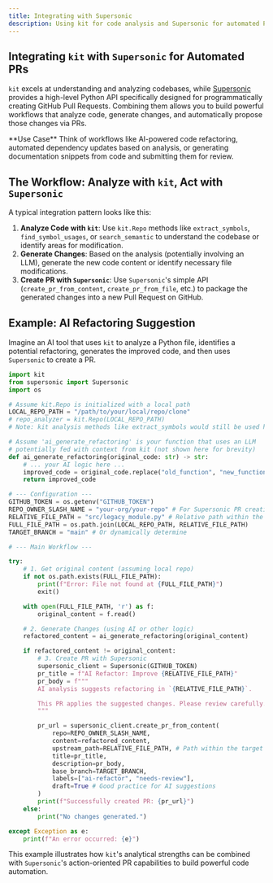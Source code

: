 ```yaml
---
title: Integrating with Supersonic
description: Using kit for code analysis and Supersonic for automated PR creation.
---
```


## Integrating `kit` with `Supersonic` for Automated PRs

`kit` excels at understanding and analyzing codebases, while [Supersonic](https://github.com/cased/supersonic) provides a high-level Python API specifically designed for programmatically creating GitHub Pull Requests. Combining them allows you to build powerful workflows that analyze code, generate changes, and automatically propose those changes via PRs.

<Note>
  **Use Case**
  Think of workflows like AI-powered code refactoring, automated dependency updates based on analysis, or generating documentation snippets from code and submitting them for review.
</Note>

## The Workflow: Analyze with `kit`, Act with `Supersonic`

A typical integration pattern looks like this:

1.  **Analyze Code with `kit`**: Use `kit.Repo` methods like `extract_symbols`, `find_symbol_usages`, or `search_semantic` to understand the codebase or identify areas for modification.
2.  **Generate Changes**: Based on the analysis (potentially involving an LLM), generate the new code content or identify necessary file modifications.
3.  **Create PR with `Supersonic`**: Use `Supersonic`'s simple API (`create_pr_from_content`, `create_pr_from_file`, etc.) to package the generated changes into a new Pull Request on GitHub.

## Example: AI Refactoring Suggestion

Imagine an AI tool that uses `kit` to analyze a Python file, identifies a potential refactoring, generates the improved code, and then uses `Supersonic` to create a PR.

```python
import kit
from supersonic import Supersonic
import os

# Assume kit.Repo is initialized with a local path
LOCAL_REPO_PATH = "/path/to/your/local/repo/clone"
# repo_analyzer = kit.Repo(LOCAL_REPO_PATH)
# Note: kit analysis methods like extract_symbols would still be used here in a real scenario.

# Assume 'ai_generate_refactoring' is your function that uses an LLM
# potentially fed with context from kit (not shown here for brevity)
def ai_generate_refactoring(original_code: str) -> str:
    # ... your AI logic here ...
    improved_code = original_code.replace("old_function", "new_function") # Simplified example
    return improved_code

# --- Configuration ---
GITHUB_TOKEN = os.getenv("GITHUB_TOKEN")
REPO_OWNER_SLASH_NAME = "your-org/your-repo" # For Supersonic PR creation
RELATIVE_FILE_PATH = "src/legacy_module.py" # Relative path within the repo
FULL_FILE_PATH = os.path.join(LOCAL_REPO_PATH, RELATIVE_FILE_PATH)
TARGET_BRANCH = "main" # Or dynamically determine

# --- Main Workflow ---

try:
    # 1. Get original content (assuming local repo)
    if not os.path.exists(FULL_FILE_PATH):
        print(f"Error: File not found at {FULL_FILE_PATH}")
        exit()

    with open(FULL_FILE_PATH, 'r') as f:
        original_content = f.read()

    # 2. Generate Changes (using AI or other logic)
    refactored_content = ai_generate_refactoring(original_content)

    if refactored_content != original_content:
        # 3. Create PR with Supersonic
        supersonic_client = Supersonic(GITHUB_TOKEN)
        pr_title = f"AI Refactor: Improve {RELATIVE_FILE_PATH}"
        pr_body = f"""
        AI analysis suggests refactoring in `{RELATIVE_FILE_PATH}`.

        This PR applies the suggested changes. Please review carefully.
        """

        pr_url = supersonic_client.create_pr_from_content(
            repo=REPO_OWNER_SLASH_NAME,
            content=refactored_content,
            upstream_path=RELATIVE_FILE_PATH, # Path within the target repo
            title=pr_title,
            description=pr_body,
            base_branch=TARGET_BRANCH,
            labels=["ai-refactor", "needs-review"],
            draft=True # Good practice for AI suggestions
        )
        print(f"Successfully created PR: {pr_url}")
    else:
        print("No changes generated.")

except Exception as e:
    print(f"An error occurred: {e}")

```

This example illustrates how `kit`'s analytical strengths can be combined with `Supersonic`'s action-oriented PR capabilities to build powerful code automation.
